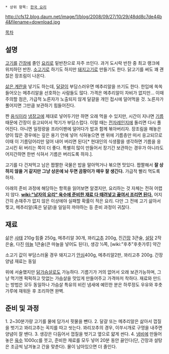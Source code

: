  * 상위 항목: [[한국 요리]]

http://cfs12.blog.daum.net/image/1/blog/2008/09/27/10/29/48dd8c7de44b4&filename=download.jpg

[[목차]]

== 설명 ==
[[고기]]를 [[간장]]에 졸인 [[요리]]로 밑반찬으로 자주 쓰인다. 과거 도시락 반찬 중 최고 랭크에 위치하던 반찬.
[[소고기]]로 하기도 하지만 [[돼지고기]]로 만들기도 한다. 닭고기를 써도 꽤 괜찮은 장조림이 나온다.

[[삶은 계란]]을 넣기도 하는데, [[달걀]]이 부담스러우면 메추리알을 쓰기도 한다. 한입에 쏙쏙 들어오는 메추리알을 선호하는 사람들도 많다. 가격은 메추리알이 자비가 없지만... 이때 주의할 점은, 가급적 노른자가 노출되지 않게 달걀을 개인 접시에 덜어먹을 것. 노른자가 풀어지면 그만큼 보관하기 힘들어진다. 

짠 [[음식]]이라 [[냉장고]]에 제대로 넣어두기만 하면 오래 먹을 수 있지만, 시간이 지나면 [[기름]] 때문에 간장이 응고되어서 먹기가 부담스럽다. 이럴 때는 [[전자레인지]]에 돌리면 다시 풀어진다. 아니면 일정량을 프라이팬에 덜어다가 밥과 함께 볶아버리자. 장조림을 해놓은 양이 많은 경우에는 깊은 용기 안에 넣어 식혀놓으면 맨 위에 기름층만 떠서 응고되므로 이때 이 기름덩어리만 덜어 내어 버리면 된다[* 현대인의 식생활을 생각하면 기름을 응고시킨 뒤 버리는 쪽이 더 좋다. 특별히 많이 만들어서 장기간 보관하는 경우가 아니라도 어지간하면 한번 식혀서 기름은 버리도록 하자.].

고기를 다 건져먹고 남은 짭짤한 국물은 밥을 말아먹거나 볶으면 맛있다. 짭짤해서 '''잘 상하지 않을 거 같지만 그냥 상온에 놔 두면 곰팡이가 매우 잘 생긴다.''' 가급적 빨리 먹도록 하자.

아래의 준비 과정에 해당하는 항목을 읽어보면 알겠지만, 요리하는 것 자체는 전혀 어렵지 않다. '''[[wiki:"남자의 요리" 육수에 준비한 재료 다 때려넣고 끓여서 조리면 된다.]]''' 어지간히 손재주가 없지 않은 이상에야 실패할 확률이 적은 요리. 다만 그 전에 고기 삶아서 찢고, 메추리알(혹은 달걀)을 일일히 까야하는 등 준비 과정이 귀찮다.

== 재료 ==
삶은 [[사태]] 210g·힘줄 250g, 메추리알 30개, 꽈리[[고추]] 200g, 진[[간장]] 3큰술, [[설탕]] 2작은술, 다진 [[마늘]] 1큰술(큰 마늘을 넣어도 된다), 생강 ½쪽, [wiki:"후추"후춧가루] 약간

소고기 값이 부담스러울 경우 돼지고기 [[안심]]400g, 메추리알2판, 꽈리고추 200g. 간장 양념 재료는 동일

위에 서술했지만 [[닭가슴살]]로도 가능하다. 기름기가 거의 없어서 오래 보관가능하며, 그냥 먹기엔 퍽퍽하고 맛없는 가슴살을 맛있게 만들어주고 가격마저 착하다. 재료와 만드는 방법은 모두 동일하나 가슴살 특유의 비린 냄새에 예민한 분은 하루정도 우유와 후춧가루에 재워둔 후 조리하면 완벽.

== 준비 및 과정 ==
1. 2~30분가량 고기를 물에 담가서 핏물을 뺀다.
2. 달걀 또는 메추리알은 삶아서 껍질을 벗기고 꽈리고추는 꼭지를 따고 씻는다. 꽈리꼬추의 경우, 이쑤시개로 구멍을 내주면 양념이 잘 밴다.
3. 생강은 다듬어서 껍질을 벗기고 옆으로 얇게 썬다.
4. [[냄비]]에 만들어놓은 [[육수]] 1000㏄를 붓고, 준비한 재료를 모두 넣어 20분 동안 끓인다(단, 간장과 설탕은 조금씩 남겨놓고 간을 맞춘다). 물이 남아있으면 더 졸인다.
